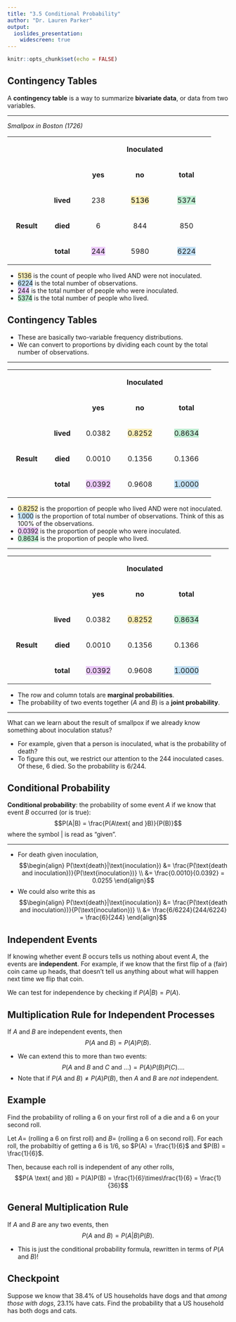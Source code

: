 ```yaml
---
title: "3.5 Conditional Probability"
author: "Dr. Lauren Parker"
output: 
  ioslides_presentation:
    widescreen: true
---
```


```r
knitr::opts_chunk$set(echo = FALSE)
```

## Contingency Tables

A **contingency table** is a way to summarize **bivariate data**, or data from two variables. 

***

*Smallpox in Boston (1726)*
<center>
<table>
    <tbody>
        <tr>
            <td style="text-align: center;" colspan="2" width="130">
                <p>&nbsp;</p>
            </td>
            <td style="text-align: center;" colspan="3" width="254">
                <p style="text-align: center;"><strong>Inoculated</strong></p>
            </td>
        </tr>
        <tr>
            <td style="text-align: center;" colspan="2" width="130">
                <p>&nbsp;</p>
            </td>
            <td style="text-align: center;" width="74">
                <p><strong>yes</strong></p>
            </td>
            <td style="text-align: center;" width="84">
                <p><strong>no</strong></p>
            </td>
            <td style="text-align: center;" width="96">
                <p><strong>total</strong></p>
            </td>
        </tr>
        <tr>
            <td style="text-align: center;" rowspan="3" width="72">
                <p><strong>Result</strong></p>
            </td>
            <td style="text-align: center;" width="58">
                <p><strong>lived</strong></p>
            </td>
            <td style="text-align: center;" width="74">
                <p>238</p>
            </td>
            <td style="text-align: center;" width="84">
                <p>
                    <span style="color: #000000; background-color: #fbeeb8;">5136</span>
                </p>
            </td>
            <td style="text-align: center;" width="96">
                <p>
                    <span style="background-color: #bfedd2;">5374</span>
                </p>
            </td>
        </tr>
        <tr>
            <td style="text-align: center;" width="58">
                <p><strong>died</strong></p>
            </td>
            <td style="text-align: center;" width="74">
                <p>6</p>
            </td>
            <td style="text-align: center;" width="84">
                <p>844</p>
            </td>
            <td style="text-align: center;" width="96">
                <p>850</p>
            </td>
        </tr>
        <tr>
            <td style="text-align: center;" width="58">
                <p><strong>total</strong></p>
            </td>
            <td style="text-align: center;" width="74">
                <p>
                    <span style="background-color: #eccafa;">244</span>
                </p>
            </td>
            <td style="text-align: center;" width="84">
                <p>5980</p>
            </td>
            <td style="text-align: center;" width="96">
                <p>
                    <span style="background-color: #c2e0f4;">6224</span>
                </p>
            </td>
        </tr>
    </tbody>
</table>
</center>

<ul>
    <li>
        <span style="background-color: #fbeeb8;">5136</span> is the count of people who lived AND were not inoculated.&nbsp;
    </li>
    <li>
        <span style="background-color: #c2e0f4;">6224</span> is the total number of observations.
    </li>
    <li>
        <span style="background-color: #eccafa;">244</span> is the total number of people who were inoculated.
    </li>
    <li>
        <span style="background-color: #bfedd2;">5374</span> is the total number of people who lived.
    </li>
</ul>

## Contingency Tables

- These are basically two-variable frequency distributions. 
- We can convert to proportions by dividing each count by the total number of observations.

***

<center>
<table>
    <tbody>
        <tr>
            <td style="text-align: center;" colspan="2" width="130">
                <p>&nbsp;</p>
            </td>
            <td style="text-align: center;" colspan="3" width="254">
                <p><strong>Inoculated</strong></p>
            </td>
        </tr>
        <tr>
            <td style="text-align: center;" colspan="2" width="130">
                <p>&nbsp;</p>
            </td>
            <td style="text-align: center;" width="74">
                <p><strong>yes</strong></p>
            </td>
            <td style="text-align: center;" width="84">
                <p><strong>no</strong></p>
            </td>
            <td style="text-align: center;" width="96">
                <p><strong>total</strong></p>
            </td>
        </tr>
        <tr>
            <td style="text-align: center;" rowspan="3" width="72">
                <p><strong>Result</strong></p>
            </td>
            <td style="text-align: center;" width="58">
                <p><strong>lived</strong></p>
            </td>
            <td style="text-align: center;" width="74">
                <p>0.0382</p>
            </td>
            <td style="text-align: center;" width="84">
                <p>
                    <span style="background-color: #fbeeb8;">0.8252</span>
                </p>
            </td>
            <td style="text-align: center;" width="96">
                <p>
                    <span style="background-color: #bfedd2;">0.8634</span>
                </p>
            </td>
        </tr>
        <tr>
            <td style="text-align: center;" width="58">
                <p><strong>died</strong></p>
            </td>
            <td style="text-align: center;" width="74">
                <p>0.0010</p>
            </td>
            <td style="text-align: center;" width="84">
                <p>0.1356</p>
            </td>
            <td style="text-align: center;" width="96">
                <p>0.1366</p>
            </td>
        </tr>
        <tr>
            <td style="text-align: center;" width="58">
                <p><strong>total</strong></p>
            </td>
            <td style="text-align: center;" width="74">
                <p>
                    <span style="background-color: #eccafa;">0.0392</span>
                </p>
            </td>
            <td style="text-align: center;" width="84">
                <p>0.9608</p>
            </td>
            <td style="text-align: center;" width="96">
                <p>
                    <span style="background-color: #c2e0f4;">1.0000</span>
                </p>
            </td>
        </tr>
    </tbody>
</table>
</center>

<ul>
    <li>
        <span style="background-color: #fbeeb8;">0.8252</span> is the proportion of people who lived AND were not inoculated.&nbsp;
    </li>
    <li>
        <span style="background-color: #c2e0f4;">1.000</span> is the proportion of total number of observations. Think of this as 100% of the observations.
    </li>
    <li>
        <span style="background-color: #eccafa;">0.0392</span> is the proportion of people who were inoculated.
    </li>
    <li>
        <span style="background-color: #bfedd2;">0.8634</span> is the proportion of people who lived.
    </li>
</ul>

***

<center>
<table>
    <tbody>
        <tr>
            <td style="text-align: center;" colspan="2" width="130">
                <p>&nbsp;</p>
            </td>
            <td style="text-align: center;" colspan="3" width="254">
                <p><strong>Inoculated</strong></p>
            </td>
        </tr>
        <tr>
            <td style="text-align: center;" colspan="2" width="130">
                <p>&nbsp;</p>
            </td>
            <td style="text-align: center;" width="74">
                <p><strong>yes</strong></p>
            </td>
            <td style="text-align: center;" width="84">
                <p><strong>no</strong></p>
            </td>
            <td style="text-align: center;" width="96">
                <p><strong>total</strong></p>
            </td>
        </tr>
        <tr>
            <td style="text-align: center;" rowspan="3" width="72">
                <p><strong>Result</strong></p>
            </td>
            <td style="text-align: center;" width="58">
                <p><strong>lived</strong></p>
            </td>
            <td style="text-align: center;" width="74">
                <p>0.0382</p>
            </td>
            <td style="text-align: center;" width="84">
                <p>
                    <span style="background-color: #fbeeb8;">0.8252</span>
                </p>
            </td>
            <td style="text-align: center;" width="96">
                <p>
                    <span style="background-color: #bfedd2;">0.8634</span>
                </p>
            </td>
        </tr>
        <tr>
            <td style="text-align: center;" width="58">
                <p><strong>died</strong></p>
            </td>
            <td style="text-align: center;" width="74">
                <p>0.0010</p>
            </td>
            <td style="text-align: center;" width="84">
                <p>0.1356</p>
            </td>
            <td style="text-align: center;" width="96">
                <p>0.1366</p>
            </td>
        </tr>
        <tr>
            <td style="text-align: center;" width="58">
                <p><strong>total</strong></p>
            </td>
            <td style="text-align: center;" width="74">
                <p>
                    <span style="background-color: #eccafa;">0.0392</span>
                </p>
            </td>
            <td style="text-align: center;" width="84">
                <p>0.9608</p>
            </td>
            <td style="text-align: center;" width="96">
                <p>
                    <span style="background-color: #c2e0f4;">1.0000</span>
                </p>
            </td>
        </tr>
    </tbody>
</table>
</center>

- The row and column totals are **marginal probabilities**. 
- The probability of two events together ($A$ and $B$) is a **joint probability**.

***

What can we learn about the result of smallpox if we already know something about inoculation status? 

- For example, given that a person is inoculated, what is the probability of death? 
- To figure this out, we restrict our attention to the 244 inoculated cases. Of these, 6 died. So the probability is 6/244.

## Conditional Probability

**Conditional probability**: the probability of some event $A$ if we know that event $B$ occurred (or is true): $$P(A|B) = \frac{P(A\text{ and }B)}{P(B)}$$ where the symbol | is read as "given".

***

- For death given inoculation, 
$$\begin{align}
P(\text{death}|\text{inoculation}) &= \frac{P(\text{death and inoculation})}{P(\text{inoculation})} \\ &= \frac{0.0010}{0.0392} = 0.0255
\end{align}$$
- We could also write this as 
$$\begin{align}
P(\text{death}|\text{inoculation}) &= \frac{P(\text{death and inoculation})}{P(\text{inoculation})} \\ &= \frac{6/6224}{244/6224} = \frac{6}{244}
\end{align}$$ 

## Independent Events

If knowing whether event $B$ occurs tells us nothing about event $A$, the events are **independent**. For example, if we know that the first flip of a (fair) coin came up heads, that doesn't tell us anything about what will happen next time we flip that coin.

We can test for independence by checking if $P(A|B)=P(A)$. 

## Multiplication Rule for Independent Processes

If $A$ and $B$ are independent events, then $$P(A \text{ and }B) = P(A)P(B).$$ 

- We can extend this to more than two events: $$P(A \text{ and }B \text{ and } C \text{ and } \dots) = P(A)P(B)P(C)\dots.$$
- Note that if $P(A \text{ and }B) \ne P(A)P(B)$, then $A$ and $B$ are *not* independent.

## Example

Find the probability of rolling a $6$ on your first roll of a die and a $6$ on your second roll.

Let $A=$ (rolling a $6$ on first roll) and $B=$ (rolling a $6$ on second roll). For each roll, the probabiltiy of getting a $6$ is $1/6$, so $P(A) = \frac{1}{6}$ and $P(B)  = \frac{1}{6}$.

Then, because each roll is independent of any other rolls, $$P(A \text{ and }B) = P(A)P(B) = \frac{1}{6}\times\frac{1}{6} = \frac{1}{36}$$

## General Multiplication Rule

If $A$ and $B$ are any two events, then $$P(A \text{ and }B) = P(A|B)P(B).$$ 

- This is just the conditional probability formula, rewritten in terms of $P(A \text{ and }B)$!

## Checkpoint

Suppose we know that 38.4\% of US households have dogs and that *among those with dogs*, 23.1\% have cats. Find the probability that a US household has both dogs and cats.